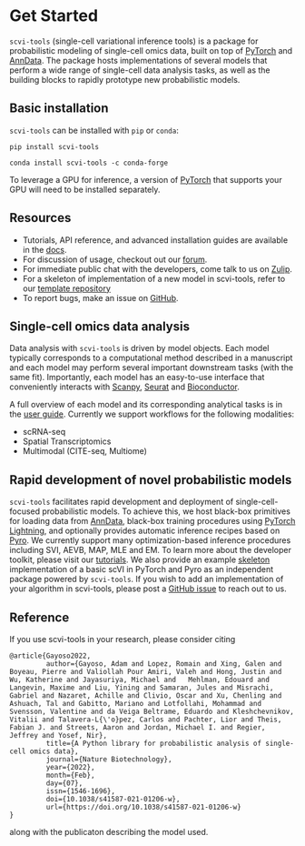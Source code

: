 
# Get Started

`scvi-tools` (single-cell variational inference tools) is a package for probabilistic modeling of single-cell omics data, built on top of [PyTorch](https://pytorch.org/) and [AnnData](https://anndata.readthedocs.io/en/latest/). The package hosts implementations of several models that perform a wide range of single-cell data analysis tasks, as well as the building blocks to rapidly prototype new probabilistic models.

## Basic installation

`scvi-tools` can be installed with `pip` or `conda`:

```
pip install scvi-tools
```

```
conda install scvi-tools -c conda-forge
```

To leverage a GPU for inference, a version of [PyTorch](https://pytorch.org/get-started/locally/) that supports your GPU will need to be installed separately.


## Resources

- Tutorials, API reference, and advanced installation guides are available in the [docs](https://docs.scvi-tools.org/en/stable/).
- For discussion of usage, checkout out our [forum](https://discourse.scvi-tools.org/).
- For immediate public chat with the developers, come talk to us on [Zulip](https://scverse.zulipchat.com/#narrow/stream/324229-scvi-tools).
- For a skeleton of implementation of a new model in scvi-tools, refer to our [template repository](https://github.com/YosefLab/scvi-tools-skeleton/)
- To report bugs, make an issue on [GitHub](https://github.com/scverse/scvi-tools/issues).

## Single-cell omics data analysis

Data analysis with `scvi-tools` is driven by model objects. Each model typically corresponds to a computational method described in a manuscript and each model may perform several important downstream tasks (with the same fit). Importantly, each model has an easy-to-use interface that conveniently interacts with [Scanpy](https://scanpy.readthedocs.io/en/stable/), [Seurat](https://satijalab.org/seurat/) and [Bioconductor](https://www.bioconductor.org/).

A full overview of each model and its corresponding analytical tasks is in the [user guide](https://docs.scvi-tools.org/en/stable/user_guide/index.html). Currently we support workflows for the following modalities:

- scRNA-seq
- Spatial Transcriptomics
- Multimodal (CITE-seq, Multiome)


## Rapid development of novel probabilistic models

`scvi-tools` facilitates rapid development and deployment of single-cell-focused probabilistic models. To achieve this, we host black-box primitives for loading data from [AnnData](https://anndata.readthedocs.io/en/latest/), black-box training procedures using [PyTorch Lightning](https://www.pytorchlightning.ai/), and optionally provides automatic inference recipes based on [Pyro](https://pyro.ai/). We currently support many optimization-based inference procedures including SVI, AEVB, MAP, MLE and EM. To learn more about the developer toolkit, please visit our [tutorials](https://docs.scvi-tools.org/en/stable/tutorials/index.html). We also provide an example [skeleton](https://github.com/YosefLab/scvi-tools-skeleton/) implementation of a basic scVI in PyTorch and Pyro as an independent package powered by `scvi-tools`. If you wish to add an implementation of your algorithm in scvi-tools, please post a [GitHub issue](https://github.com/YosefLab/scvi-tools/issues) to reach out to us.

## Reference

If you use scvi-tools in your research, please consider citing

```
@article{Gayoso2022,
         author={Gayoso, Adam and Lopez, Romain and Xing, Galen and Boyeau, Pierre and Valiollah Pour Amiri, Valeh and Hong, Justin and Wu, Katherine and Jayasuriya, Michael and   Mehlman, Edouard and Langevin, Maxime and Liu, Yining and Samaran, Jules and Misrachi, Gabriel and Nazaret, Achille and Clivio, Oscar and Xu, Chenling and Ashuach, Tal and Gabitto, Mariano and Lotfollahi, Mohammad and Svensson, Valentine and da Veiga Beltrame, Eduardo and Kleshchevnikov, Vitalii and Talavera-L{\'o}pez, Carlos and Pachter, Lior and Theis, Fabian J. and Streets, Aaron and Jordan, Michael I. and Regier, Jeffrey and Yosef, Nir},
         title={A Python library for probabilistic analysis of single-cell omics data},
         journal={Nature Biotechnology},
         year={2022},
         month={Feb},
         day={07},
         issn={1546-1696},
         doi={10.1038/s41587-021-01206-w},
         url={https://doi.org/10.1038/s41587-021-01206-w}
}
```
along with the publicaton describing the model used.
